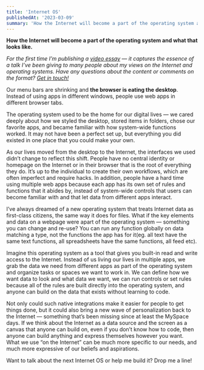 ```yaml
---
title: 'Internet OS'
publishedAt: '2023-03-09'
summary: 'How the Internet will become a part of the operating system and what that looks like.'
---
```


__How the Internet will become a part of the operating system and what that looks like.__

_For the first time I’m publishing a [video essay](https://www.youtube.com/watch?v=IpbvRUdLY_U) — it captures the essence of a talk I’ve been giving to many people about my views on the Internet and operating systems. Have any questions about the content or comments on the format? [Get in touch!](https://dylansteck.com/)_

Our menu bars are shrinking and **the browser is eating the desktop**. Instead of using apps in different windows, people use web apps in different browser tabs.

The operating system used to be the home for our digital lives — we cared deeply about how we styled the desktop, stored items in folders, chose our favorite apps, and became familiar with how system-wide functions worked. It may not have been a perfect set up, but everything you did existed in one place that you could make your own.

As our lives moved from the desktop to the Internet, the interfaces we used didn’t change to reflect this shift. People have no central identity or homepage on the Internet or in their browser that is the root of everything they do. It’s up to the individual to create their own workflows, which are often imperfect and require hacks. In addition, people have a hard time using multiple web apps because each app has its own set of rules and functions that it abides by, instead of system-wide controls that users can become familiar with and that let data from different apps interact.

I’ve always dreamed of a new operating system that treats Internet data as first-class citizens, the same way it does for files. What if the key elements and data on a webpage were apart of the operating system — something you can change and re-use? You can run any function globally on data matching a type, not the functions the app has for it(eg. all text have the same text functions, all spreadsheets have the same functions, all feed etc).

Imagine this operating system as a tool that gives you built-in read and write access to the Internet. Instead of us living our lives in multiple apps, we grab the data we need from different apps as part of the operating system and organize tasks or spaces we want to work in. We can define how we want data to look and what data we want, we can run controls or set rules because all of the rules are built directly into the operating system, and anyone can build on the data that exists without learning to code.

Not only could such native integrations make it easier for people to get things done, but it could also bring a new wave of personalization back to the Internet — something that’s been missing since at least the MySpace days. If we think about the Internet as a data source and the screen as a canvas that anyone can build on, even if you don’t know how to code, then anyone can build anything and express themselves however you want. What we use “on the Internet” can be much more specific to our needs, and much more expressive of our beliefs and aspirations.

Want to talk about the next Internet OS or help me build it? Drop me a line!